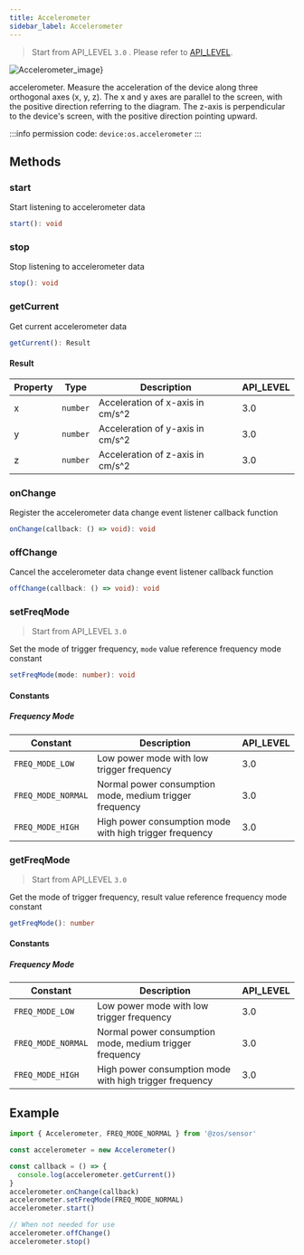 ```yaml
---
title: Accelerometer
sidebar_label: Accelerometer
---
```


> Start from API_LEVEL `3.0` . Please refer to [API_LEVEL](../../../../guides/framework/device/compatibility.md).

![Accelerometer_image}](https://img-cdn.zepp.com/20231219/04be57a185e1632a0467ea8d094f55da.jpeg)

accelerometer. Measure the acceleration of the device along three orthogonal axes (x, y, z). The x and y axes are parallel to the screen, with the positive direction referring to the diagram. The z-axis is perpendicular to the device's screen, with the positive direction pointing upward.

:::info
permission code: `device:os.accelerometer`
:::

## Methods

### start

Start listening to accelerometer data

```ts
start(): void
```

### stop

Stop listening to accelerometer data

```ts
stop(): void
```

### getCurrent

Get current accelerometer data

```ts
getCurrent(): Result
```

#### Result

| Property | Type                | Description                      | API_LEVEL |
| -------- | ------------------- | -------------------------------- | --------- |
| x        | <code>number</code> | Acceleration of x-axis in cm/s^2 | 3.0       |
| y        | <code>number</code> | Acceleration of y-axis in cm/s^2 | 3.0       |
| z        | <code>number</code> | Acceleration of z-axis in cm/s^2 | 3.0       |

### onChange

Register the accelerometer data change event listener callback function

```ts
onChange(callback: () => void): void
```

### offChange

Cancel the accelerometer data change event listener callback function

```ts
offChange(callback: () => void): void
```

### setFreqMode

> Start from API_LEVEL `3.0`

Set the mode of trigger frequency, `mode` value reference frequency mode constant

```ts
setFreqMode(mode: number): void
```

#### Constants

##### Frequency Mode

| Constant           | Description                                             | API_LEVEL |
| ------------------ | ------------------------------------------------------- | --------- |
| `FREQ_MODE_LOW`    | Low power mode with low trigger frequency               | 3.0       |
| `FREQ_MODE_NORMAL` | Normal power consumption mode, medium trigger frequency | 3.0       |
| `FREQ_MODE_HIGH`   | High power consumption mode with high trigger frequency | 3.0       |

### getFreqMode

> Start from API_LEVEL `3.0`

Get the mode of trigger frequency, result value reference frequency mode constant

```ts
getFreqMode(): number
```

#### Constants

##### Frequency Mode

| Constant           | Description                                             | API_LEVEL |
| ------------------ | ------------------------------------------------------- | --------- |
| `FREQ_MODE_LOW`    | Low power mode with low trigger frequency               | 3.0       |
| `FREQ_MODE_NORMAL` | Normal power consumption mode, medium trigger frequency | 3.0       |
| `FREQ_MODE_HIGH`   | High power consumption mode with high trigger frequency | 3.0       |

## Example

```js
import { Accelerometer, FREQ_MODE_NORMAL } from '@zos/sensor'

const accelerometer = new Accelerometer()

const callback = () => {
  console.log(accelerometer.getCurrent())
}
accelerometer.onChange(callback)
accelerometer.setFreqMode(FREQ_MODE_NORMAL)
accelerometer.start()

// When not needed for use
accelerometer.offChange()
accelerometer.stop()
```
